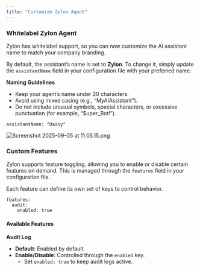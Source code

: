 ```yaml
---
title: "Customize Zylon Agent"
---
```


### Whitelabel Zylon Agent

Zylon has whitelabel support, so you can now customize the AI assistant name to match your company branding.

By default, the assistant’s name is set to **Zylon**. To change it, simply update the `assistantName` field in your configuration file with your preferred name.

**Naming Guidelines**

- Keep your agent’s name under 20 characters.
- Avoid using mixed casing (e.g., “MyAIAssistant”).
- Do not include unusual symbols, special characters, or excessive punctuation (for example, “\$uper_Bot\!”).

```
assistantName: "Daisy"
```

![Screenshot 2025-09-05 at 11.05.15.png](/images/Screenshot2025-09-05at11.05.15.png)

### Custom Features

Zylon supports feature toggling, allowing you to enable or disable certain features on demand. This is managed through the `features` field in your configuration file.

Each feature can define its own set of keys to control behavior.

```
features:
  audit:
    enabled: true
```

#### **Available Features**

**Audit Log**

- **Default**: Enabled by default.
- **Enable/Disable**: Controlled through the `enabled` key.
  - Set `enabled: true` to keep audit logs active.